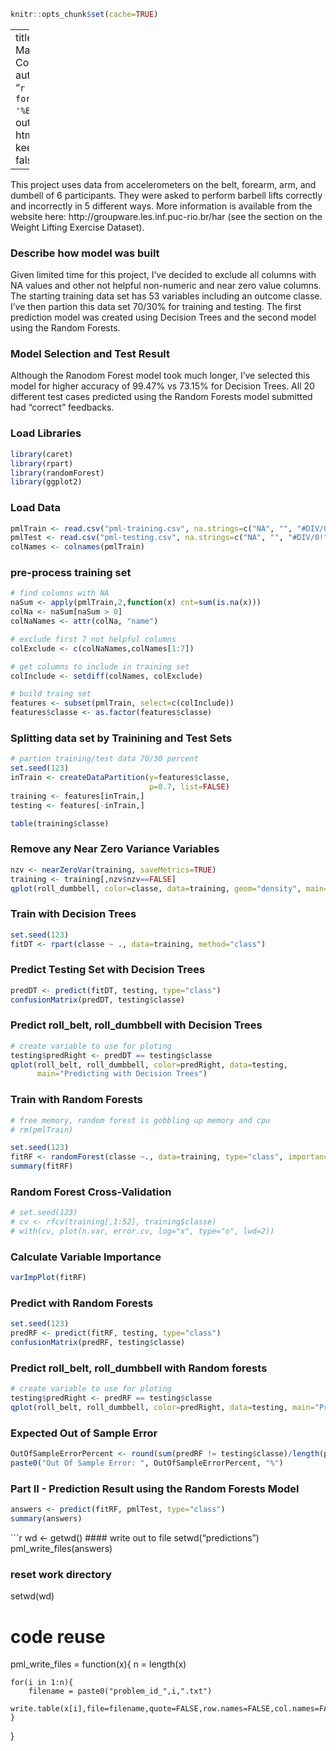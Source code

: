 ```r
knitr::opts_chunk$set(cache=TRUE)
```

---
title: "Practical Machine Learning Course Project"
author: "FP"
date: "`r format(Sys.time(), '%B %d, %Y')`"
output: 
  html_document:
    keep_md: true
    toc: false
    theme: united

---


This project uses data from accelerometers on the belt, forearm, arm, and dumbell of 6 participants. They were asked to perform barbell lifts correctly and incorrectly in 5 different ways.   More information is available from the website here: http://groupware.les.inf.puc-rio.br/har (see the section on the Weight Lifting Exercise Dataset). 


### Describe how model was built 
Given limited time for this project, I've decided to exclude all columns with NA values and other not helpful non-numeric and near zero value columns.  The starting training data set has 53 variables including an outcome classe. I've then partion this data set 70/30% for training and testing.  The first prediction model was created using Decision Trees and the second model using the Random Forests. 

### Model Selection and Test Result
Although the Ranodom Forest model took much longer, I've selected this model for higher accuracy of 99.47% vs 73.15% for Decision Trees.   All 20 different test cases predicted using the Random Forests model submitted had "correct" feedbacks.
 

### Load Libraries
```r
library(caret)
library(rpart)
library(randomForest)
library(ggplot2)
```

### Load Data
```r
pmlTrain <- read.csv("pml-training.csv", na.strings=c("NA", "", "#DIV/0!"), stringsAsFactors=FALSE)
pmlTest <- read.csv("pml-testing.csv", na.strings=c("NA", "", "#DIV/0!"), stringsAsFactors=FALSE)
colNames <- colnames(pmlTrain)
```


### pre-process training set
```r
# find columns with NA
naSum <- apply(pmlTrain,2,function(x) cnt=sum(is.na(x)))
colNa <- naSum[naSum > 0]
colNaNames <- attr(colNa, "name")

# exclude first 7 not helpful columns
colExclude <- c(colNaNames,colNames[1:7])

# get columns to include in training set
colInclude <- setdiff(colNames, colExclude)

# build traing set
features <- subset(pmlTrain, select=c(colInclude))
features$classe <- as.factor(features$classe)

```


### Splitting data set by Trainining and Test Sets
```r
# partion training/test data 70/30 percent
set.seed(123)
inTrain <- createDataPartition(y=features$classe,
                               p=0.7, list=FALSE)
training <- features[inTrain,]
testing <- features[-inTrain,]

table(training$classe)


```

### Remove any Near Zero Variance Variables
```r
nzv <- nearZeroVar(training, saveMetrics=TRUE)
training <- training[,nzv$nzv==FALSE]
qplot(roll_dumbbell, color=classe, data=training, geom="density", main="Training Data Density Plot")

```

### Train with Decision Trees 
```r
set.seed(123)
fitDT <- rpart(classe ~ ., data=training, method="class")

```

### Predict Testing Set with Decision Trees
```r
predDT <- predict(fitDT, testing, type="class")
confusionMatrix(predDT, testing$classe)

```


### Predict roll_belt, roll_dumbbell with Decision Trees
```r
# create variable to use for ploting 
testing$predRight <- predDT == testing$classe
qplot(roll_belt, roll_dumbbell, color=predRight, data=testing, 
      main="Predicting with Decision Trees")

```

### Train with Random Forests
```r
# free memory, random forest is gobbling up memory and cpu
# rm(pmlTrain)

set.seed(123)
fitRF <- randomForest(classe ~., data=training, type="class", importance=TRUE)
summary(fitRF)

```

### Random Forest Cross-Validation
```r
# set.seed(123)
# cv <- rfcv(training[,1:52], training$classe)
# with(cv, plot(n.var, error.cv, log="x", type="o", lwd=2))

```


### Calculate Variable Importance
```r
varImpPlot(fitRF)

```


### Predict with Random Forests
```r
set.seed(123)
predRF <- predict(fitRF, testing, type="class")
confusionMatrix(predRF, testing$classe)

```

### Predict roll_belt, roll_dumbbell with Random forests
```r
# create variable to use for ploting 
testing$predRight <- predRF == testing$classe
qplot(roll_belt, roll_dumbbell, color=predRight, data=testing, main="Predicting with Random Forest")


```

### Expected Out of Sample Error
```r
OutOfSampleErrorPercent <- round(sum(predRF != testing$classe)/length(predRF),4) * 100
paste0("Out Of Sample Error: ", OutOfSampleErrorPercent, "%")

```

### Part II - Prediction Result using the Random Forests Model
```r

answers <- predict(fitRF, pmlTest, type="class")
summary(answers)
```


```r
wd <- getwd()
#### write out to file
setwd("predictions")
pml_write_files(answers)

### reset work directory
setwd(wd)

#  code reuse
pml_write_files = function(x){
    n = length(x)
    
    for(i in 1:n){
        filename = paste0("problem_id_",i,".txt")
        write.table(x[i],file=filename,quote=FALSE,row.names=FALSE,col.names=FALSE)
    }
}
